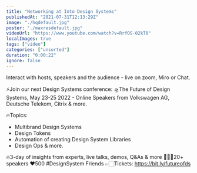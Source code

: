 ```yaml
---
title: "Networking at Into Design Systems"
publishedAt: "2021-07-31T12:13:29Z"
image: "./hqdefault.jpg"
poster: "./maxresdefault.jpg"
videoUrl: "https://www.youtube.com/watch?v=RrfOS-02kT0"
localImages: true
tags: ["video"]
categories: ["unsorted"]
duration: "0:00:22"
ignore: false
---
```

Interact with hosts, speakers and the audience - live on zoom, Miro or Chat. 

⚡️Join our next Design Systems conference:
🛸The Future of Design Systems, May 23-25 2022 - Online
Speakers from Volkswagen AG, Deutsche Telekom, Citrix & more.

🔥Topics:
- Multibrand Design Systems
- Design Tokens 
- Automation of creating Design System Libraries
- Design Ops
& more.

🔥3-day of insights from experts, live talks, demos, Q&As & more
👩🏻‍🎨20+ speakers
❤️500 #DesignSystem Friends
👉🏻Tickets: https://bit.ly/futureofds
